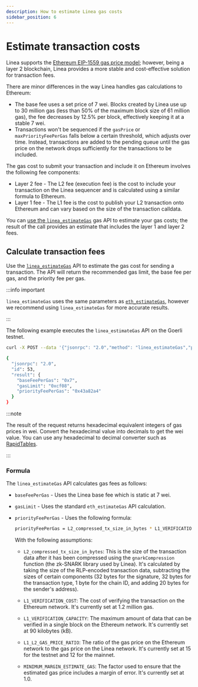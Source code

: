 ```yaml
---
description: How to estimate Linea gas costs
sidebar_position: 6
---
```



# Estimate transaction costs

Linea supports the [Ethereum EIP-1559 gas price model](https://ethereum.org/developers/docs/gas); however, being a
layer 2 blockchain, Linea provides a more stable and cost-effective solution for transaction fees.

There are minor differences in the way Linea handles gas calculations to Ethereum:

- The base fee uses a set price of 7 wei. Blocks created by Linea use up to 30 million gas
    (less than 50% of the maximum block size of 61 million gas), the fee decreases by 12.5% per block, effectively
    keeping it at a stable 7 wei.
- Transactions won't be sequenced if the `gasPrice` or `maxPriorityFeePerGas` falls below a certain threshold, which adjusts
    over time. Instead, transactions are added to the pending queue until the gas price on the network drops sufficiently for the
    transactions to be included.

The gas cost to submit your transaction and include it on Ethereum involves the following fee components:

- Layer 2 fee - The L2 fee (execution fee) is the cost to include your transaction on the Linea sequencer and is calculated
    using a similar formula to Ethereum. 
- Layer 1 fee - The L1 fee is the cost to publish your L2 transaction onto Ethereum and can vary based on the size
    of the transaction calldata.

You can [use the `linea_estimateGas`](../reference/api/linea-estimategas.mdx) gas API to estimate your gas costs; the result of the
call provides an estimate that includes the layer 1 and layer 2 fees.

## Calculate transaction fees

Use the [`linea_estimateGas`](../reference/api/linea-estimategas.mdx) API to estimate the gas cost for sending a
transaction. The API will return the recommended gas limit, the base fee per gas, and the priority fee per gas.

:::info important

`linea_estimateGas` uses the same parameters as [`eth_estimateGas`](https://docs.infura.io/api/networks/linea/json-rpc-methods/eth_estimategas),
however we recommend using `linea_estimateGas` for more accurate results.

:::

The following example executes the `linea_estimateGas` API on the Goerli testnet.

<Tabs className="my-tabs">
  <TabItem value="curl" label="curl" default>

```bash
curl -X POST --data '{"jsonrpc": "2.0","method": "linea_estimateGas","params": [{"from": "0xFE3B557E8Fb62b89F4916B721be55cEb828dBd73","value": "0x1","gasPrice":"0x100000000","gas":"0x21000"}],"id": 53}' https://rpc.goerli.linea.build
```

</TabItem>
<TabItem value="result" label="Result">

```bash
{
  "jsonrpc": "2.0",
  "id": 53,
  "result": {
    "baseFeePerGas": "0x7",
    "gasLimit": "0xcf08",
    "priorityFeePerGas": "0x43a82a4"
  }
}
```

  </TabItem>
</Tabs>

:::note

The result of the request returns hexadecimal equivalent integers of gas prices in wei. Convert the hexadecimal value into
decimals to get the wei value. You can use any hexadecimal to decimal converter such as
[RapidTables](https://www.rapidtables.com/convert/number/hex-to-decimal.html).

:::

### Formula

The `linea_estimateGas` API calculates gas fees as follows:

- `baseFeePerGas` - Uses the Linea base fee which is static at 7 wei.
- `gasLimit` - Uses the standard `eth_estimateGas` API calculation.
- `priorityFeePerGas` - Uses the following formula:

    ```bash
    priorityFeePerGas = L2_compressed_tx_size_in_bytes * L1_VERIFICATION_COST * L2_minimum_minable_gas_price * L1_L2_GAS_PRICE_RATIO * MINIMUM_MARGIN_ESTIMATE_GAS / (L2_tx_gas_used * L1_VERIFICATION_CAPACITY)
    ```

    With the following assumptions:

    - `L2_compressed_tx_size_in_bytes`: This is the size of the transaction data after it has been compressed using the
        `gnarkCompression` function (the zk-SNARK library used by Linea). It's calculated by taking the size of the
        RLP-encoded transaction data, subtracting the sizes of certain components (32 bytes for the signature, 32 bytes
        for the transaction type, 1 byte for the chain ID, and adding 20 bytes for the sender's address).

    - `L1_VERIFICATION_COST`: The cost of verifying the transaction on the Ethereum network. It's currently set at
        1.2 million gas.

    - `L1_VERIFICATION_CAPACITY`: The maximum amount of data that can be verified in a single block on the Ethereum network.
        It's currently set at 90 kilobytes (kB).

    - `L1_L2_GAS_PRICE_RATIO`: The ratio of the gas price on the Ethereum network to the gas price on the Linea network.
        It's currently set at 15 for the testnet and 12 for the mainnet.

    - `MINIMUM_MARGIN_ESTIMATE_GAS`: The factor used to ensure that the estimated gas price includes a margin of error.
        It's currently set at 1.0.